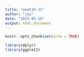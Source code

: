 ```yaml
---
title: "week10-JS"
author: "jay"
date: "2023-05-10"
output: html_document
---
```


```r
knitr::opts_chunk$set(echo = TRUE)
```

```r
library(dplyr)
library(ggplot2)
```

